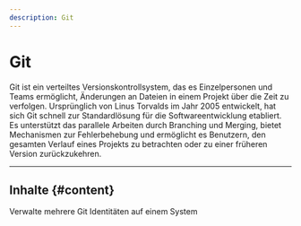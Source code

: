 ```yaml
---
description: Git
---
```


# Git

Git ist ein verteiltes Versionskontrollsystem, das es Einzelpersonen und Teams ermöglicht, Änderungen an Dateien in einem Projekt über die Zeit zu verfolgen.
Ursprünglich von Linus Torvalds im Jahr 2005 entwickelt, hat sich Git schnell zur Standardlösung für die Softwareentwicklung etabliert.
Es unterstützt das parallele Arbeiten durch Branching und Merging, bietet Mechanismen zur Fehlerbehebung und ermöglicht es Benutzern, den gesamten Verlauf eines Projekts zu betrachten oder zu einer früheren Version zurückzukehren.

---

## Inhalte {#content}

<Grid>
  <GridItem
    icon="siGit"
    iconSize={35}
    title="Mehrere Git Identitäten"
    href="multiple_identities">
    Verwalte mehrere Git Identitäten auf einem System
  </GridItem>
</Grid>

